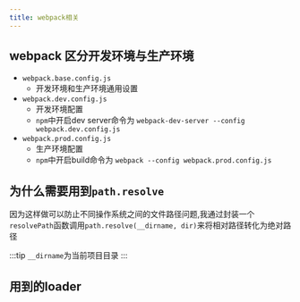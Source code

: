 ```yaml
---
title: webpack相关
---
```



<AuthorInfo />

## webpack 区分开发环境与生产环境

- `webpack.base.config.js`
  - 开发环境和生产环境通用设置
- `webpack.dev.config.js`
  - 开发环境配置
  - `npm`中开启dev server命令为 `webpack-dev-server --config webpack.dev.config.js`
- `webpack.prod.config.js`
  - 生产环境配置
  - `npm`中开启build命令为 `webpack --config webpack.prod.config.js`

## 为什么需要用到`path.resolve`

因为这样做可以防止不同操作系统之间的文件路径问题,我通过封装一个`resolvePath`函数调用`path.resolve(__dirname, dir)`来将相对路径转化为绝对路径

:::tip 
`__dirname`为当前项目目录
:::

## 用到的loader

